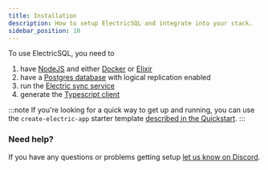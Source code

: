 ```yaml
---
title: Installation
description: How to setup ElectricSQL and integrate into your stack.
sidebar_position: 10
---
```



To use ElectricSQL, you need to

1. have [NodeJS](./prereqs.mdx#nodejs) and either [Docker](./prereqs.mdx#docker) or [Elixir](./prereqs.mdx#elixir)
1. have a [Postgres database](./postgres.mdx) with logical replication enabled
2. run the [Electric sync service](./service.mdx)
3. generate the [Typescript client](./client.mdx)

:::note
If you're looking for a quick way to get up and running, you can use the `create-electric-app` starter template [described in the Quickstart](../../quickstart/index.mdx?setup=generator).
:::

<DocCardList />

### Need help?

If you have any questions or problems getting setup [let us know on Discord](https://discord.electric-sql.com). 
